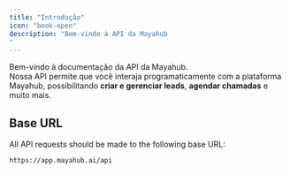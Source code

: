 ```yaml
---
title: "Introdução"
icon: "book-open"
description: "Bem-vindo à API da Mayahub
"
---
```


Bem-vindo à documentação da API da Mayahub.\
Nossa API permite que você interaja programaticamente com a plataforma Mayahub, possibilitando **criar e gerenciar leads**, **agendar chamadas** e muito mais.

## Base URL

All API requests should be made to the following base URL:

```
https://app.mayahub.ai/api
```